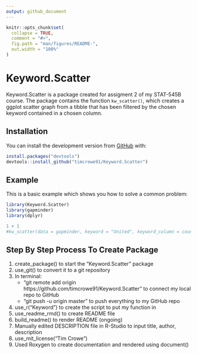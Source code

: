 ```yaml
---
output: github_document
---
```


<!-- README.md is generated from README.Rmd. Please edit that file -->

```r
knitr::opts_chunk$set(
  collapse = TRUE,
  comment = "#>",
  fig.path = "man/figures/README-",
  out.width = "100%"
)
```

# Keyword.Scatter

<!-- badges: start -->
<!-- badges: end -->

Keyword.Scatter is a package created for assigment 2 of my STAT-545B course. The package contains the function `kw_scatter()`, which creates a ggplot scatter graph from a tibble that has been filtered by the chosen keyword contained in a chosen column.

## Installation

You can install the development version from [GitHub](https://github.com/) with:

```r
install.packages("devtools")
devtools::install_github("timcrowe91/Keyword.Scatter")
```


## Example

This is a basic example which shows you how to solve a common problem:

```r
library(Keyword.Scatter)
library(gapminder)
library(dplyr)

1 + 1
#kw_scatter(data = gapminder, keyword = "United", keyword_column = country, x = lifeExp, y = gdpPercap)

```

## Step By Step Process To Create Package

1. create_package() to start the "Keyword.Scatter" package
2. use_git() to convert it to a git repository
3. In terminal:
    * "git remote add origin https://github.com/timcrowe91/Keyword.Scatter" to connect my local repo to GitHub
    * "git push -u origin master" to push everything to my GitHub repo
4. use_r("Keyword") to create the script to put my function in
5. use_readme_rmd() to create README file
6. build_readme() to render README (ongoing)
7. Manually edited DESCRIPTION file in R-Studio to input title, author, description
8. use_mit_license("Tim Crowe")
9. Used Roxygen to create documentation and rendered using document()
